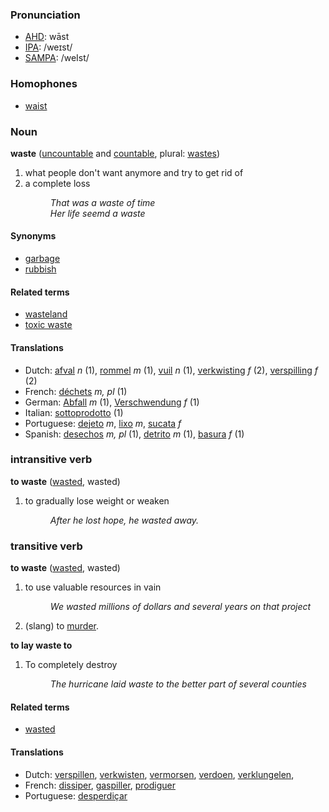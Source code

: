 ===Pronunciation===
*[[w:AHD|AHD]]: wāst
*[[w:IPA|IPA]]: /weɪst/
*[[w:SAMPA|SAMPA]]: /weIst/

===Homophones===
*[[waist]]

===Noun===
'''waste''' ([[uncountable]] and [[countable]], plural: [[wastes]])

# what people don't want anymore and try to get rid of
# a complete loss
#: ''That was a waste of time''
#: ''Her life seemd a waste''

====Synonyms====
*[[garbage]]
*[[rubbish]]

====Related terms====
*[[wasteland]]
*[[toxic waste]]

====Translations====
*Dutch: [[afval]] ''n'' (1), [[rommel]] ''m'' (1), [[vuil]] ''n'' (1), [[verkwisting]] ''f'' (2), [[verspilling]] ''f'' (2)
*French: [[déchets]] ''m, pl'' (1)
*German: [[Abfall]] ''m'' (1), [[Verschwendung]] ''f'' (1)
*Italian: [[sottoprodotto]] (1)
*Portuguese: [[dejeto]] ''m'', [[lixo]] ''m'', [[sucata]] ''f''
*Spanish: [[desechos]] ''m, pl'' (1), [[detrito]] ''m'' (1), [[basura]] ''f'' (1)

=== intransitive verb ===
'''to waste''' ([[wasted]], wasted)

# to gradually lose weight or weaken
#: ''After he lost hope, he wasted away.''

=== transitive verb ===
'''to waste''' ([[wasted]], wasted)

# to use valuable resources in vain
#: ''We wasted millions of dollars and several years on that project''
# (slang) to [[murder]].

'''to lay waste to'''

# To completely destroy
#: ''The hurricane laid waste to the better part of several counties''

====Related terms====
*[[wasted]]

====Translations====
*Dutch: [[verspillen]], [[verkwisten]], [[vermorsen]], [[verdoen]], [[verklungelen]], 
*French: [[dissiper]], [[gaspiller]], [[prodiguer]]
*Portuguese: [[desperdiçar]]